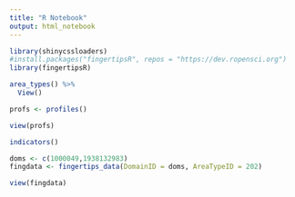 ```yaml
---
title: "R Notebook"
output: html_notebook
---
```


```r
library(shinycssloaders)
#install.packages("fingertipsR", repos = "https://dev.ropensci.org")
library(fingertipsR)
```


```r
area_types() %>%
  View()
```


```r
profs <- profiles()
```

```r
view(profs)
```



```r
indicators()
```


```r
doms <- c(1000049,1938132983)
fingdata <- fingertips_data(DomainID = doms, AreaTypeID = 202)

```

```r
view(fingdata)
```


